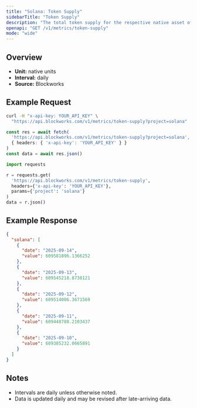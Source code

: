 ```yaml
---
title: "Solana: Token Supply"
sidebarTitle: "Token Supply"
description: "The total token supply for the respective native asset of that chain. Inclusive of all locked tokens."
openapi: "GET /v1/metrics/token-supply"
mode: "wide"
---
```


## Overview

- **Unit:** native units
- **Interval:** daily
- **Source:** Blockworks

## Example Request

<CodeGroup>

```bash cURL
curl -H "x-api-key: YOUR_API_KEY" \
  "https://api.blockworks.com/v1/metrics/token-supply?project=solana"
```

```typescript TypeScript
const res = await fetch(
  'https://api.blockworks.com/v1/metrics/token-supply?project=solana',
  { headers: { 'x-api-key': 'YOUR_API_KEY' } }
)
const data = await res.json()
```

```python Python
import requests

r = requests.get(
  'https://api.blockworks.com/v1/metrics/token-supply',
  headers={'x-api-key': 'YOUR_API_KEY'},
  params={'project': 'solana'}
)
data = r.json()
```

</CodeGroup>

## Example Response

```json
{
  "solana": [
    {
      "date": "2025-09-14",
      "value": 609581896.1366252
    },
    {
      "date": "2025-09-13",
      "value": 609545218.8738121
    },
    {
      "date": "2025-09-12",
      "value": 609514006.3671569
    },
    {
      "date": "2025-09-11",
      "value": 609448788.2103437
    },
    {
      "date": "2025-09-10",
      "value": 609385232.0665891
    }
  ]
}
```

## Notes
- Intervals are daily unless otherwise noted.
- Data is updated daily and may be revised after late-arriving data.